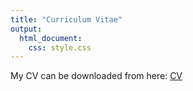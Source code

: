 ```yaml
---
title: "Curriculum Vitae"
output:
  html_document:
    css: style.css
---
```


My CV can be downloaded from here: [CV](http://publish.illinois.edu/fceballoss/files/2020/11/CV_Federico_Ceballos_Sierra.pdf)